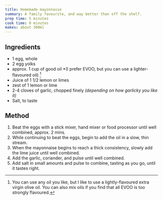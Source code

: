 ```yaml
---
title: Homemade mayonnaise
summary: A family favourite, and way better than off the shelf.
prep time: 5 minutes
cook time: 0 minutes
makes: about 300ml
---
```


## Ingredients

- 1 egg, whole
- 2 egg yolks
- approx. 1 cup of good oil \*(I prefer EVOO, but you can use a lighter-flavoured oil) [^oil]
- Juice of 1 1/2 lemon or limes
- zest of 1 lemon or lime
- 2-4 cloves of garlic, chopped finely _(depending on how garlicky you like it)_
- Salt, to taste

## Method

1. Beat the eggs with a stick mixer, hand mixer or food processor until well combined, approx. 2 mins.
2. While continuing to beat the eggs, begin to add the oil in a slow, thin stream.
3. When the mayonnaise begins to reach a thick consistency, slowly add the lime juice until well combined.
4. Add the garlic, coriander, and pulse until well combined.
5. Add salt in small amounts and pulse to combine, tasting as you go, until it tastes right.

[^oil]: You can use any oil you like, but I like to use a lightly-flavoured extra virgin olive oil. You can also mix oils if you find that all EVOO is too strongly flavoured.
